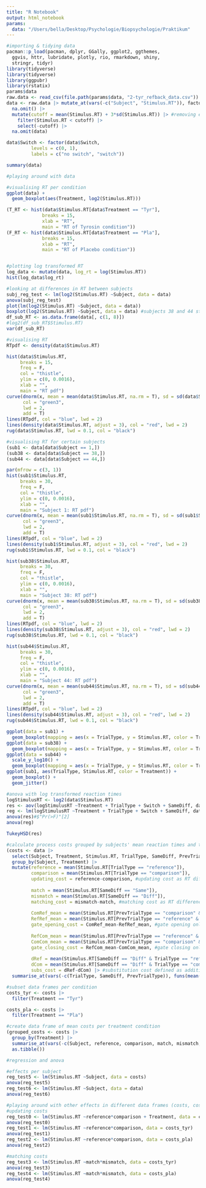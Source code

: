 ```yaml
---
title: "R Notebook"
output: html_notebook
params: 
  data: "/Users/bella/Desktop/Psychologie/Biopsychologie/Praktikum"
---
```

```r
#importing & tidying data
pacman::p_load(pacman, dplyr, GGally, ggplot2, ggthemes, 
  ggvis, httr, lubridate, plotly, rio, rmarkdown, shiny, 
  stringr, tidyr)
library(tidyverse)
library(tidyverse)
library(ggpubr)
library(rstatix)
params$data
raw.data <- read_csv(file.path(params$data, "2-tyr_refback_data.csv"))
data <- raw.data |> mutate_at(vars(-c("Subject", "Stimulus.RT")), factor) |>
  na.omit() |>
  mutate(cutoff = mean(Stimulus.RT) + 3*sd(Stimulus.RT)) |> #removing extreme outliers based on 3*interquartile range
    filter(Stimulus.RT < cutoff) |>
    select(-cutoff) |>
  na.omit(data)

data$Switch <- factor(data$Switch,
         levels = c(0, 1),
         labels = c("no switch", "switch"))

summary(data)
```

```r
#playing around with data

#visualising RT per condition
ggplot(data) +
  geom_boxplot(aes(Treatment, log2(Stimulus.RT)))

(T_RT <- hist(data$Stimulus.RT[data$Treatment == "Tyr"], 
             breaks = 15,
             xlab = "RT",
             main = "RT of Tyrosin condition"))
(F_RT <- hist(data$Stimulus.RT[data$Treatment == "Pla"], 
             breaks = 15,
             xlab = "RT",
             main = "RT of Placebo condition"))


#plotting log transformed RT
log_data <- mutate(data, log_rt = log(Stimulus.RT))
hist(log_data$log_rt)

#looking at differences in RT between subjects 
subj_reg_test <- lm(log2(Stimulus.RT) ~Subject, data = data)
anova(subj_reg_test)
plot(lm(log2(Stimulus.RT) ~Subject, data = data))
boxplot(log2(Stimulus.RT) ~Subject, data = data) #subjects 38 and 44 standing out in particular
df_sub_RT <- as.data.frame(data[, c(1, 8)])
#log2(df_sub_RT$Stimulus.RT)
var(df_sub_RT)

```

```r
#visualising RT
RTpdf <- density(data$Stimulus.RT)

hist(data$Stimulus.RT,
     breaks = 15,
     freq = F,
     col = "thistle",
     ylim = c(0, 0.0016),
     xlab = "",
     main = "RT pdf")
curve(dnorm(x, mean = mean(data$Stimulus.RT, na.rm = T), sd = sd(data$Stimulus.RT, na.rm = T)),
      col = "green3",
      lwd = 2,
      add = T)
lines(RTpdf, col = "blue", lwd = 2)
lines(density(data$Stimulus.RT, adjust = 3), col = "red", lwd = 2)
rug(data$Stimulus.RT, lwd = 0.1, col = "black")

```

```r
#visualising RT for certain subjects
(sub1 <- data[data$Subject == 1,])
(sub38 <- data[data$Subject == 38,])
(sub44 <- data[data$Subject == 44,])

par(mfrow = c(3, 1))
hist(sub1$Stimulus.RT,
     breaks = 30,
     freq = F,
     col = "thistle",
     ylim = c(0, 0.0016),
     xlab = "",
     main = "Subject 1: RT pdf")
curve(dnorm(x, mean = mean(sub1$Stimulus.RT, na.rm = T), sd = sd(sub1$Stimulus.RT, na.rm = T)),
      col = "green3",
      lwd = 2,
      add = T)
lines(RTpdf, col = "blue", lwd = 2)
lines(density(sub1$Stimulus.RT, adjust = 3), col = "red", lwd = 2)
rug(sub1$Stimulus.RT, lwd = 0.1, col = "black")

hist(sub38$Stimulus.RT,
     breaks = 30,
     freq = F,
     col = "thistle",
     ylim = c(0, 0.0016),
     xlab = "",
     main = "Subject 38: RT pdf")
curve(dnorm(x, mean = mean(sub38$Stimulus.RT, na.rm = T), sd = sd(sub38$Stimulus.RT, na.rm = T)),
      col = "green3",
      lwd = 2,
      add = T)
lines(RTpdf, col = "blue", lwd = 2)
lines(density(sub38$Stimulus.RT, adjust = 3), col = "red", lwd = 2)
rug(sub38$Stimulus.RT, lwd = 0.1, col = "black")

hist(sub44$Stimulus.RT,
     breaks = 30,
     freq = F,
     col = "thistle",
     ylim = c(0, 0.0016),
     xlab = "",
     main = "Subject 44: RT pdf")
curve(dnorm(x, mean = mean(sub44$Stimulus.RT, na.rm = T), sd = sd(sub44$Stimulus.RT, na.rm = T)),
      col = "green3",
      lwd = 2,
      add = T)
lines(RTpdf, col = "blue", lwd = 2)
lines(density(sub44$Stimulus.RT, adjust = 3), col = "red", lwd = 2)
rug(sub44$Stimulus.RT, lwd = 0.1, col = "black")

ggplot(data = sub1) +
  geom_boxplot(mapping = aes(x = TrialType, y = Stimulus.RT, color = Treatment), position = "dodge")
ggplot(data = sub38) +
  geom_boxplot(mapping = aes(x = TrialType, y = Stimulus.RT, color = Treatment))
ggplot(data = sub44) +
  scale_y_log10() +
  geom_boxplot(mapping = aes(x = TrialType, y = Stimulus.RT, color = Treatment))
ggplot(sub1, aes(TrialType, Stimulus.RT, color = Treatment)) +
  geom_boxplot() +
  geom_jitter()
```

```r
#anova with log transformed reaction times
logStimulusRT <- log2(data$Stimulus.RT)
res <- aov(logStimulusRT ~Treatment + TrialType + Switch + SameDiff, data)
reg <- lm(logStimulusRT ~Treatment + TrialType + Switch + SameDiff, data)
anova(res)#$"Pr(>F)"[2]
anova(reg)

TukeyHSD(res)
```

```r
#calculate process costs grouped by subjects' mean reaction times and treatment condition: Updating, matching, gate opening, gate closing and substitution
(costs <- data |>
  select(Subject, Treatment, Stimulus.RT, TrialType, SameDiff, PrevTrialType) |>
  group_by(Subject, Treatment) |>
  mutate(reference = mean(Stimulus.RT[TrialType == "reference"]),
         comparison = mean(Stimulus.RT[TrialType == "comparison"]),
         updating_cost = reference-comparison, #updating cost as RT difference between reference and comparison trials
         
         match = mean(Stimulus.RT[SameDiff == "Same"]),
         mismatch = mean(Stimulus.RT[SameDiff == "Diff"]),
         matching_cost = mismatch-match, #matching cost as RT difference between mismatch ("different") and match ("same") trials -> as baseline for substitution!
         
         ComRef_mean = mean(Stimulus.RT[PrevTrialType == "comparison" & TrialType == "reference"]),
         RefRef_mean = mean(Stimulus.RT[PrevTrialType == "reference" & TrialType == "reference"]),
         gate_opening_cost = ComRef_mean-RefRef_mean, #gate opening only in switch trials (Comparison, Reference), thus gate opening cost as (Comparison, Reference) - (Reference, Reference)
         
         RefCom_mean = mean(Stimulus.RT[PrevTrialType == "reference" & TrialType == "comparison"]),
         ComCom_mean = mean(Stimulus.RT[PrevTrialType == "comparison" & TrialType == "comparison"]),
         gate_closing_cost = RefCom_mean-ComCom_mean, #gate closing only in switch trials (Reference, Comparison), thus gate closing cost as (Reference, Comparison) - (Comparison, Comparison)
         
         dRef = mean(Stimulus.RT[SameDiff == "Diff" & TrialType == "reference"])-mean(Stimulus.RT[SameDiff == "Same" & TrialType == "reference"]),
         dCom = mean(Stimulus.RT[SameDiff == "Diff" & TrialType == "comparison"])-mean(Stimulus.RT[SameDiff == "Same" & TrialType == "comparison"]),
         subs_cost = dRef-dCom) |> #substitution cost defined as additional time to update new information to WM: matching cost as baseline -> difference between matching cost of reference trials and matching cost of comparison trials
  summarise_at(vars(-c(TrialType, SameDiff, PrevTrialType)), funs(mean(., na.rm=TRUE))))

#subset data frames per condition
costs_tyr <- costs |>
  filter(Treatment == "Tyr")

costs_pla <- costs |>
  filter(Treatment == "Pla")
```

```r
#create data frame of mean costs per treatment condition
(grouped_costs <- costs |>
  group_by(Treatment) |>
  summarise_at(vars(-c(Subject, reference, comparison, match, mismatch, ComRef_mean, ComCom_mean, RefRef_mean, RefCom_mean, dRef, dCom)), .funs = mean) |>
  as.tibble())

```

```r
#regression and anova

#effects per subject
reg_test5 <- lm(Stimulus.RT ~Subject, data = costs)
anova(reg_test5)
reg_test6 <- lm(Stimulus.RT ~Subject, data = data)
anova(reg_test6)

```

```r
#playing around with other effects in different data frames (costs, costs_tyr and costs_pla)
#updating costs
reg_test0 <- lm(Stimulus.RT ~reference*comparison + Treatment, data = costs)
anova(reg_test0)
reg_test1 <- lm(Stimulus.RT ~reference*comparison, data = costs_tyr)
anova(reg_test1)
reg_test2 <- lm(Stimulus.RT ~reference*comparison, data = costs_pla)
anova(reg_test2)

#matching costs
reg_test3 <- lm(Stimulus.RT ~match*mismatch, data = costs_tyr)
anova(reg_test3)
reg_test4 <- lm(Stimulus.RT ~match*mismatch, data = costs_pla)
anova(reg_test4)

```


